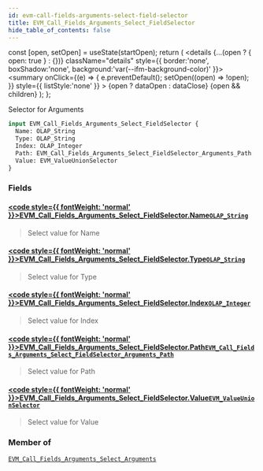 ```yaml
---
id: evm-call-fields-arguments-select-field-selector
title: EVM_Call_Fields_Arguments_Select_FieldSelector
hide_table_of_contents: false
---
```







  const [open, setOpen] = useState(startOpen);
  return (
    <details {...(open ? { open: true } : {})} className="details" style={{ border:'none', boxShadow:'none', background:'var(--ifm-background-color)' }}>
      <summary
        onClick={(e) => {
          e.preventDefault();
          setOpen((open) => !open);
        }}
        style={{ listStyle:'none' }}
      >
      {open ? dataOpen : dataClose}
      </summary>
      {open && children}
    </details>
  );
};








Selector for Arguments


```graphql
input EVM_Call_Fields_Arguments_Select_FieldSelector {
  Name: OLAP_String
  Type: OLAP_String
  Index: OLAP_Integer
  Path: EVM_Call_Fields_Arguments_Select_FieldSelector_Arguments_Path
  Value: EVM_ValueUnionSelector
}
```




### Fields

#### [<code style={{ fontWeight: 'normal' }}>EVM_Call_Fields_Arguments_Select_FieldSelector.<b>Name</b></code>](#)<Bullet />[`OLAP_String`](/docs/graphql-reference/inputs/olap-string) <Badge class="badge badge--secondary" text="input"/> 
> 
> 
> Select value for Name
> 

#### [<code style={{ fontWeight: 'normal' }}>EVM_Call_Fields_Arguments_Select_FieldSelector.<b>Type</b></code>](#)<Bullet />[`OLAP_String`](/docs/graphql-reference/inputs/olap-string) <Badge class="badge badge--secondary" text="input"/> 
> 
> 
> Select value for Type
> 

#### [<code style={{ fontWeight: 'normal' }}>EVM_Call_Fields_Arguments_Select_FieldSelector.<b>Index</b></code>](#)<Bullet />[`OLAP_Integer`](/docs/graphql-reference/inputs/olap-integer) <Badge class="badge badge--secondary" text="input"/> 
> 
> 
> Select value for Index
> 

#### [<code style={{ fontWeight: 'normal' }}>EVM_Call_Fields_Arguments_Select_FieldSelector.<b>Path</b></code>](#)<Bullet />[`EVM_Call_Fields_Arguments_Select_FieldSelector_Arguments_Path`](/docs/graphql-reference/inputs/evm-call-fields-arguments-select-field-selector-arguments-path) <Badge class="badge badge--secondary" text="input"/> 
> 
> 
> Select value for Path
> 

#### [<code style={{ fontWeight: 'normal' }}>EVM_Call_Fields_Arguments_Select_FieldSelector.<b>Value</b></code>](#)<Bullet />[`EVM_ValueUnionSelector`](/docs/graphql-reference/inputs/evm-value-union-selector) <Badge class="badge badge--secondary" text="input"/> 
> 
> 
> Select value for Value
> 



### Member of

[`EVM_Call_Fields_Arguments_Select_Arguments`](/docs/graphql-reference/inputs/evm-call-fields-arguments-select-arguments)  <Badge class="badge badge--secondary" text="input"/>

